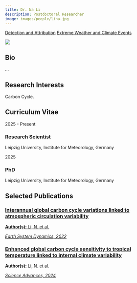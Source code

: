 ```yaml
---
title: Dr. Na Li
description: Postdoctoral Researcher
image: images/people/lina.jpg
---
```


<div class="person-tags">
  <a href="/research/detection_and_attribution/index.qmd" class="tag">Detection and Attribution</a>
  <a href="/research/extremes/index.qmd" class="tag">Extreme Weather and Climate Events</a>
</div>


<div class="profile-container">
<div class="profile-image-container">
<img src="/images/people/lina.jpg" class="profile-image">
<div class="social-icons">
  <a href="mailto:na-li@uni-leipzig.de" target="_blank">
    <i class="fa-solid fa-envelope"></i>
  </a>
</div>
</div>

<div class="bio-content">

## Bio  

...


</div>
</div>

## Research Interests

Carbon Cycle. 

## Curriculum Vitae <span class="cv-toggle" data-bs-toggle="collapse" data-bs-target="#cv-timeline" aria-expanded="false"></span>

<div id="cv-timeline" class="collapse">
<div class="timeline">
<div class="timeline-item">
<div class="timeline-date">2025 - Present</div>
<div class="timeline-content">
<h3>Research Scientist</h3>
<p>Leipzig University, Institute for Meteorology, Germany</p>
</div>
</div>

<div class="timeline-item">
<div class="timeline-date">2025</div>
<div class="timeline-content">
<h3>PhD</h3>
<p>Leipzig University, Institute for Meteorology, Germany</p>
</div>
</div>

</div>
</div>


## Selected Publications


<div class="publications-grid">

<div class="publication-card">
<a href="https://doi.org/10.5194/esd-13-1505-2022" target="_blank">
<h3>Interannual global carbon cycle variations linked to atmospheric circulation variability</h3>
<p><b>Author(s):</b> Li, N. et al.</p>
<p><i>Earth System Dynamics, 2022</i></p>
</a>
</div>

<div class="publication-card">
<a href="https://doi.org/10.1126/sciadv.adl6155" target="_blank">
<h3>Enhanced global carbon cycle sensitivity to tropical temperature linked to internal climate variability</h3>
<p><b>Author(s):</b> Li, N. et al.</p>
<p><i>Science Advances, 2024</i></p>
</a>
</div>


</div>
